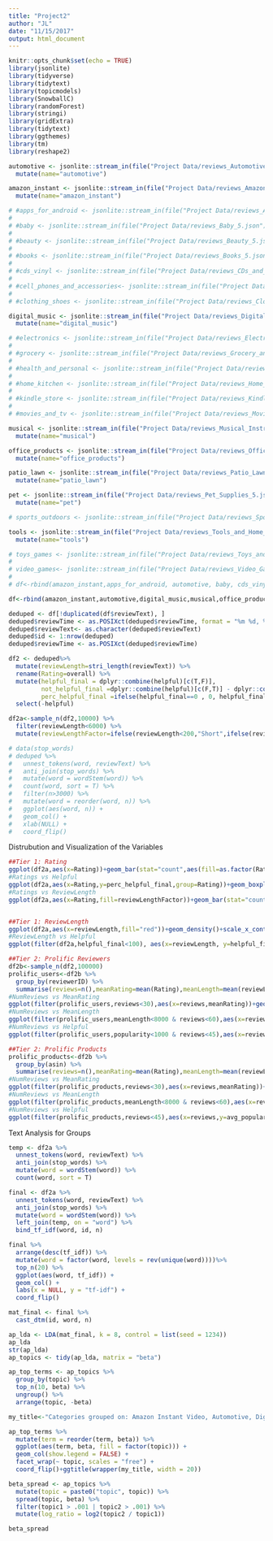 ```yaml
---
title: "Project2"
author: "JL"
date: "11/15/2017"
output: html_document
---
```


```r
knitr::opts_chunk$set(echo = TRUE)
library(jsonlite)
library(tidyverse)
library(tidytext)
library(topicmodels)
library(SnowballC)
library(randomForest)
library(stringi)
library(gridExtra)
library(tidytext)
library(ggthemes)
library(tm)
library(reshape2)
```

```r
automotive <- jsonlite::stream_in(file("Project Data/reviews_Automotive_5.json"))%>% 
  mutate(name="automotive")

amazon_instant <- jsonlite::stream_in(file("Project Data/reviews_Amazon_Instant_Video_5.json"))%>% 
  mutate(name="amazon_instant")

# #apps_for_android <- jsonlite::stream_in(file("Project Data/reviews_Apps_for_Android_5.json"))
# 
# #baby <- jsonlite::stream_in(file("Project Data/reviews_Baby_5.json"))
# 
# #beauty <- jsonlite::stream_in(file("Project Data/reviews_Beauty_5.json"))
# 
# #books <- jsonlite::stream_in(file("Project Data/reviews_Books_5.json"))
# 
# #cds_vinyl <- jsonlite::stream_in(file("Project Data/reviews_CDs_and_Vinyl_5.json"))
# 
# #cell_phones_and_accessories<- jsonlite::stream_in(file("Project Data/reviews_Cell_Phones_and_Accessories_5.json"))
# 
# #clothing_shoes <- jsonlite::stream_in(file("Project Data/reviews_Clothing_Shoes_and_Jewelry_5.json"))

digital_music <- jsonlite::stream_in(file("Project Data/reviews_Digital_Music_5.json"))%>% 
  mutate(name="digital_music")

# #electronics <- jsonlite::stream_in(file("Project Data/reviews_Electronics_5.json"))
# 
# #grocery <- jsonlite::stream_in(file("Project Data/reviews_Grocery_and_Gourmet_Food_5.json"))
# 
# #health_and_personal <- jsonlite::stream_in(file("Project Data/reviews_Health_and_Personal_Care_5.json"))
# 
# #home_kitchen <- jsonlite::stream_in(file("Project Data/reviews_Home_and_Kitchen_5.json"))
# 
# #kindle_store <- jsonlite::stream_in(file("Project Data/reviews_Kindle_Store_5.json"))
# 
# #movies_and_tv <- jsonlite::stream_in(file("Project Data/reviews_Movies_and_TV_5.json"))

musical <- jsonlite::stream_in(file("Project Data/reviews_Musical_Instruments_5.json")) %>% 
  mutate(name="musical")

office_products <- jsonlite::stream_in(file("Project Data/reviews_Office_Products_5.json"))%>% 
  mutate(name="office_products")

patio_lawn <- jsonlite::stream_in(file("Project Data/reviews_Patio_Lawn_and_Garden_5.json"))%>% 
  mutate(name="patio_lawn")

pet <- jsonlite::stream_in(file("Project Data/reviews_Pet_Supplies_5.json"))%>% 
  mutate(name="pet")

# sports_outdoors <- jsonlite::stream_in(file("Project Data/reviews_Sports_and_Outdoors_5.json"))

tools <- jsonlite::stream_in(file("Project Data/reviews_Tools_and_Home_Improvement_5.json"))%>% 
  mutate(name="tools")

# toys_games <- jsonlite::stream_in(file("Project Data/reviews_Toys_and_Games_5.json"))
# 
# video_games<- jsonlite::stream_in(file("Project Data/reviews_Video_Games_5.json"))
# 
# df<-rbind(amazon_instant,apps_for_android, automotive, baby, cds_vinyl, cell_phones_and_accessories, clothing_shoes, digital_music, electronics, grocery, health_and_personal, home_kitchen, kindle_store, movies_and_tv, musical, office_products, patio_lawn, pet, sports_outdoors, tools, toys_games, video_games)

df<-rbind(amazon_instant,automotive,digital_music,musical,office_products,patio_lawn,pet,tools)
```

```r
deduped <- df[!duplicated(df$reviewText), ]
deduped$reviewTime <- as.POSIXct(deduped$reviewTime, format = "%m %d, %Y", tz = "EST")
deduped$reviewText<- as.character(deduped$reviewText)
deduped$id <- 1:nrow(deduped)
deduped$reviewTime <- as.POSIXct(deduped$reviewTime)
```

```r
df2 <- deduped%>% 
  mutate(reviewLength=stri_length(reviewText)) %>% 
  rename(Rating=overall) %>% 
  mutate(helpful_final = dplyr::combine(helpful)[c(T,F)],
         not_helpful_final =dplyr::combine(helpful)[c(F,T)] - dplyr::combine(helpful)[c(T,F)],
         perc_helpful_final =ifelse(helpful_final==0 , 0, helpful_final / (helpful_final + not_helpful_final))) %>% 
  select(-helpful)

df2a<-sample_n(df2,10000) %>% 
  filter(reviewLength<6000) %>% 
  mutate(reviewLengthFactor=ifelse(reviewLength<200,"Short",ifelse(reviewLength<600,"Medium","Long")))
```


```r
# data(stop_words)
# deduped %>%
#   unnest_tokens(word, reviewText) %>%
#   anti_join(stop_words) %>%
#   mutate(word = wordStem(word)) %>%
#   count(word, sort = T) %>%
#   filter(n>3000) %>%
#   mutate(word = reorder(word, n)) %>%
#   ggplot(aes(word, n)) +
#   geom_col() +
#   xlab(NULL) +
#   coord_flip()
```

Distrubution and Visualization of the Variables

```r
##Tier 1: Rating
ggplot(df2a,aes(x=Rating))+geom_bar(stat="count",aes(fill=as.factor(Rating)))+geom_text(stat='bin',aes(label=..count..),vjust=-1,binwidth=1)+ggtitle("Ratings Distribution")+theme(legend.position="none")
#Ratings vs Helpful
ggplot(df2a,aes(x=Rating,y=perc_helpful_final,group=Rating))+geom_boxplot()+scale_y_continuous(limits = c(0.00001,1))+ggtitle("Percent of votes as 'Helpful' vs Rating")+ylab("% of Votes as 'Helpful'")
#Ratings vs ReviewLength
ggplot(df2a,aes(x=Rating,fill=reviewLengthFactor))+geom_bar(stat="count")+ggtitle("Rating Distriubtion based on Review Length")


##Tier 1: ReviewLength
ggplot(df2a,aes(x=reviewLength,fill="red"))+geom_density()+scale_x_continuous(limits = c(0,1000))+theme_classic()+theme(legend.position="none")+ggtitle("Distribution of ReviewLength")#Values more than 1000 continued the trend
#ReviewLength vs Helpful
ggplot(filter(df2a,helpful_final<100), aes(x=reviewLength, y=helpful_final))+geom_point()+stat_smooth()+ylab("Helpful Votes")+ggtitle("ReviewLength vs # of Helpful Votes")
```

```r
##Tier 2: Prolific Reviewers
df2b<-sample_n(df2,100000)
prolific_users<-df2b %>% 
  group_by(reviewerID) %>% 
  summarise(reviews=n(),meanRating=mean(Rating),meanLength=mean(reviewLength),popularity=sum(helpful_final)-sum(not_helpful_final))
#NumReviews vs MeanRating
ggplot(filter(prolific_users,reviews<30),aes(x=reviews,meanRating))+geom_point()+stat_smooth()+ggtitle("Mean Rating (per user) vs num Reviews (per user)")
#NumReviews vs MeanLength
ggplot(filter(prolific_users,meanLength<8000 & reviews<60),aes(x=reviews,meanLength))+geom_point()+stat_smooth()+ggtitle("Mean Review Length (per user) vs num Reviews (per user)")
#NumReviews vs Helpful
ggplot(filter(prolific_users,popularity<1000 & reviews<45),aes(x=reviews,popularity))+geom_point()+stat_smooth()+ggtitle("Mean Review Length (per user) vs num Reviews (per user)")

##Tier 2: Prolific Products
prolific_products<-df2b %>% 
  group_by(asin) %>% 
  summarise(reviews=n(),meanRating=mean(Rating),meanLength=mean(reviewLength),avg_popularity=mean(perc_helpful_final))
#NumReviews vs MeanRating
ggplot(filter(prolific_products,reviews<30),aes(x=reviews,meanRating))+geom_point()+stat_smooth()+ggtitle("Mean Rating (per product) vs num Reviews (per product)")
#NumReviews vs MeanLength
ggplot(filter(prolific_products,meanLength<8000 & reviews<60),aes(x=reviews,meanLength))+geom_point()+stat_smooth()+ggtitle("Mean Review Length (per product) vs num Reviews (per product)")
#NumReviews vs Helpful
ggplot(filter(prolific_products,reviews<45),aes(x=reviews,y=avg_popularity))+geom_point()+stat_smooth()+ggtitle("Mean Review Length (per product) vs num Reviews (per product)")
```

Text Analysis for Groups
```r
temp <- df2a %>%
  unnest_tokens(word, reviewText) %>%
  anti_join(stop_words) %>%
  mutate(word = wordStem(word)) %>%
  count(word, sort = T)

final <- df2a %>%
  unnest_tokens(word, reviewText) %>%
  anti_join(stop_words) %>%
  mutate(word = wordStem(word)) %>%
  left_join(temp, on = "word") %>%
  bind_tf_idf(word, id, n)

final %>%
  arrange(desc(tf_idf)) %>%
  mutate(word = factor(word, levels = rev(unique(word))))%>%
  top_n(20) %>%
  ggplot(aes(word, tf_idf)) +
  geom_col() +
  labs(x = NULL, y = "tf-idf") +
  coord_flip()
```

```r
mat_final <- final %>%
  cast_dtm(id, word, n)

ap_lda <- LDA(mat_final, k = 8, control = list(seed = 1234))
ap_lda
str(ap_lda)
ap_topics <- tidy(ap_lda, matrix = "beta")

ap_top_terms <- ap_topics %>%
  group_by(topic) %>%
  top_n(10, beta) %>%
  ungroup() %>%
  arrange(topic, -beta)

my_title<-"Categories grouped on: Amazon Instant Video, Automotive, Digital Music, Musical Instruments, Office Products, Patio/Lawn, Pets, and Tools"

ap_top_terms %>%
  mutate(term = reorder(term, beta)) %>%
  ggplot(aes(term, beta, fill = factor(topic))) +
  geom_col(show.legend = FALSE) +
  facet_wrap(~ topic, scales = "free") +
  coord_flip()+ggtitle(wrapper(my_title, width = 20))

beta_spread <- ap_topics %>%
  mutate(topic = paste0("topic", topic)) %>%
  spread(topic, beta) %>%
  filter(topic1 > .001 | topic2 > .001) %>%
  mutate(log_ratio = log2(topic2 / topic1))

beta_spread
```